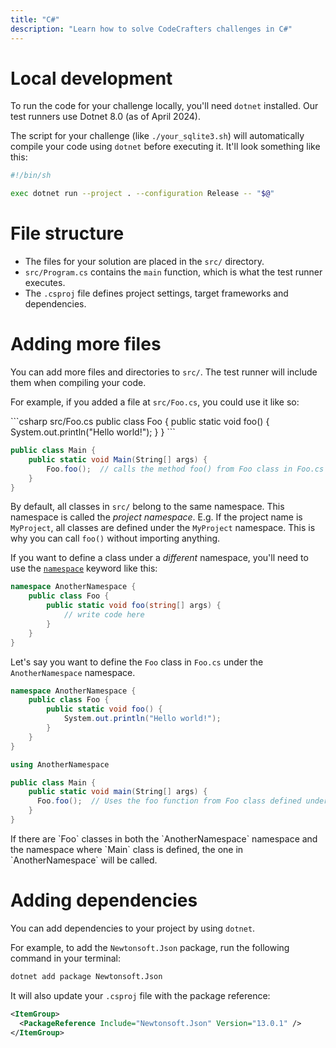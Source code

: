 ```yaml
---
title: "C#"
description: "Learn how to solve CodeCrafters challenges in C#"
---
```


# Local development

To run the code for your challenge locally, you'll need `dotnet` installed. Our test runners use Dotnet 8.0 (as of April 2024).

The script for your challenge (like `./your_sqlite3.sh`) will automatically compile your code using `dotnet` before executing it. It'll
look something like this:

```sh
#!/bin/sh

exec dotnet run --project . --configuration Release -- "$@"
```

# File structure

- The files for your solution are placed in the `src/` directory.
- `src/Program.cs` contains the `main` function, which is what the test runner executes.
- The `.csproj` file defines project settings, target frameworks and dependencies.

# Adding more files

You can add more files and directories to `src/`. The test runner will include them when compiling your code.

For example, if you added a file at `src/Foo.cs`, you could use it like so:

<CodeGroup>
```csharp src/Foo.cs
public class Foo {
    public static void foo() {
        System.out.println("Hello world!");
    }
}
```

```csharp src/Program.cs
public class Main {
    public static void Main(String[] args) {
        Foo.foo();  // calls the method foo() from Foo class in Foo.cs
    }
}
```

</CodeGroup>

By default, all classes in `src/` belong to the same namespace. This namespace is called the _project namespace_. E.g. If the project name is `MyProject`, all classes are defined under the `MyProject` namespace. This is why you can call `foo()` without importing anything.

If you want to define a class under a _different_ namespace, you'll need to use the [`namespace`](https://learn.microsoft.com/en-us/dotnet/csharp/language-reference/keywords/namespace) keyword like this:

```csharp
namespace AnotherNamespace {
    public class Foo {
        public static void foo(string[] args) {
            // write code here
        }
    }
}
```

Let's say you want to define the `Foo` class in `Foo.cs` under the `AnotherNamespace` namespace.

<CodeGroup>

```csharp src/Foo.cs
namespace AnotherNamespace {
    public class Foo {
        public static void foo() {
            System.out.println("Hello world!");
        }
    }
}
```

```csharp src/Program.cs
using AnotherNamespace

public class Main {
    public static void main(String[] args) {
      Foo.foo();  // Uses the foo function from Foo class defined under AnotherNamespace
    }
}
```

</CodeGroup>

<Note>
  If there are `Foo` classes in both the `AnotherNamespace` namespace and the
  namespace where `Main` class is defined, the one in `AnotherNamespace` will be
  called.
</Note>

# Adding dependencies

You can add dependencies to your project by using `dotnet`.

For example, to add the `Newtonsoft.Json` package, run the following command in your terminal:

```bash
dotnet add package Newtonsoft.Json
```

It will also update your `.csproj` file with the package reference:

```xml
<ItemGroup>
  <PackageReference Include="Newtonsoft.Json" Version="13.0.1" />
</ItemGroup>
```
